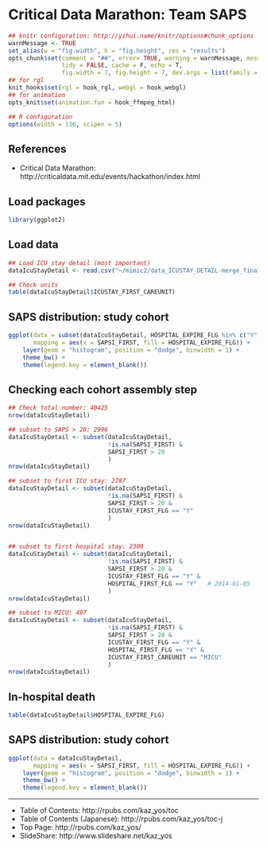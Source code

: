 Critical Data Marathon: Team SAPS
==================
<!--
    ```
-->
```r
## knitr configuration: http://yihui.name/knitr/options#chunk_options
warnMessage <- TRUE
set_alias(w = "fig.width", h = "fig.height", res = "results")
opts_chunk$set(comment = "##", error= TRUE, warning = warnMessage, message = warnMessage,
               tidy = FALSE, cache = F, echo = T,
               fig.width = 7, fig.height = 7, dev.args = list(family = "sans"))
## for rgl
knit_hooks$set(rgl = hook_rgl, webgl = hook_webgl)
## for animation
opts_knit$set(animation.fun = hook_ffmpeg_html)

## R configuration
options(width = 116, scipen = 5)
```
<!--
    ``` ```
-->

References
--------------------
- Critical Data Marathon: http://criticaldata.mit.edu/events/hackathon/index.html

Load packages
--------------------
```r
library(ggplot2)
```

Load data
--------------------
```r
## Load ICU stay detail (most important)
dataIcuStayDetail <- read.csv("~/mimic2/data_ICUSTAY_DETAIL-merge_final.txt")

## Check units
table(dataIcuStayDetail$ICUSTAY_FIRST_CAREUNIT)
```


SAPS distribution: study cohort
--------------------
```r
ggplot(data = subset(dataIcuStayDetail, HOSPITAL_EXPIRE_FLG %in% c("Y","N")),
       mapping = aes(x = SAPSI_FIRST, fill = HOSPITAL_EXPIRE_FLG)) +
    layer(geom = "histogram", position = "dodge", binwidth = 1) +
    theme_bw() +
    theme(legend.key = element_blank())
```

Checking each cohort assembly step
--------------------
```r
## Check total number: 40425
nrow(dataIcuStayDetail)

## subset to SAPS > 20: 2996
dataIcuStayDetail <- subset(dataIcuStayDetail,
                            !is.na(SAPSI_FIRST) &
                            SAPSI_FIRST > 20
                            )
nrow(dataIcuStayDetail)

## subset to first ICU stay: 2787
dataIcuStayDetail <- subset(dataIcuStayDetail,
                            !is.na(SAPSI_FIRST) &
                            SAPSI_FIRST > 20 &
                            ICUSTAY_FIRST_FLG == "Y"
                            )
nrow(dataIcuStayDetail)


## subset to first hospital stay: 2309
dataIcuStayDetail <- subset(dataIcuStayDetail,
                            !is.na(SAPSI_FIRST) &
                            SAPSI_FIRST > 20 &
                            ICUSTAY_FIRST_FLG == "Y" &
                            HOSPITAL_FIRST_FLG == "Y"   # 2014-01-05
                            )
nrow(dataIcuStayDetail)

## subset to MICU: 497
dataIcuStayDetail <- subset(dataIcuStayDetail,
                            !is.na(SAPSI_FIRST) &
                            SAPSI_FIRST > 20 &
                            ICUSTAY_FIRST_FLG == "Y" &
                            HOSPITAL_FIRST_FLG == "Y" &
                            ICUSTAY_FIRST_CAREUNIT == "MICU"
                            )
nrow(dataIcuStayDetail)
```

In-hospital death
--------------------
```r
table(dataIcuStayDetail$HOSPITAL_EXPIRE_FLG)
```

SAPS distribution: study cohort
--------------------
```r
ggplot(data = dataIcuStayDetail,
       mapping = aes(x = SAPSI_FIRST, fill = HOSPITAL_EXPIRE_FLG)) +
    layer(geom = "histogram", position = "dodge", binwidth = 1) +
    theme_bw() +
    theme(legend.key = element_blank())
```

--------------------
- Table of Contents: http://rpubs.com/kaz_yos/toc
- Table of Contents (Japanese): http://rpubs.com/kaz_yos/toc-j
- Top Page: http://rpubs.com/kaz_yos/
- SlideShare: http://www.slideshare.net/kaz_yos
